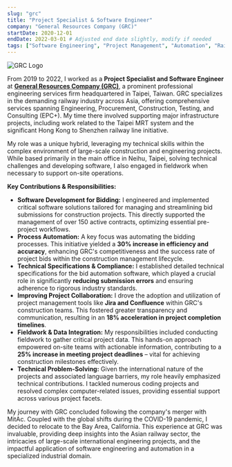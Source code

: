 ```yaml
---
slug: "grc"
title: "Project Specialist & Software Engineer"
company: "General Resources Company (GRC)"
startDate: 2020-12-01
endDate: 2022-03-01 # Adjusted end date slightly, modify if needed
tags: ["Software Engineering", "Project Management", "Automation", "Railway", "Construction", "Jira", "Confluence", "Asia"]
---
```


![GRC Logo](/grc.avif)

From 2019 to 2022, I worked as a **Project Specialist and Software Engineer** at [**General Resources Company (GRC)**](https://www.generalresources.com/), a prominent professional engineering services firm headquartered in Taipei, Taiwan. GRC specializes in the demanding railway industry across Asia, offering comprehensive services spanning Engineering, Procurement, Construction, Testing, and Consulting (EPC+). My time there involved supporting major infrastructure projects, including work related to the Taipei MRT system and the significant Hong Kong to Shenzhen railway line initiative.

My role was a unique hybrid, leveraging my technical skills within the complex environment of large-scale construction and engineering projects. While based primarily in the main office in Neihu, Taipei, solving technical challenges and developing software, I also engaged in fieldwork when necessary to support on-site operations.

**Key Contributions & Responsibilities:**

*   **Software Development for Bidding:** I engineered and implemented critical software solutions tailored for managing and streamlining bid submissions for construction projects. This directly supported the management of over 150 active contracts, optimizing essential pre-project workflows.
*   **Process Automation:** A key focus was automating the bidding processes. This initiative yielded a **30% increase in efficiency and accuracy**, enhancing GRC's competitiveness and the success rate of project bids within the construction management lifecycle.
*   **Technical Specifications & Compliance:** I established detailed technical specifications for the bid automation software, which played a crucial role in significantly **reducing submission errors** and ensuring adherence to rigorous industry standards.
*   **Improving Project Collaboration:** I drove the adoption and utilization of project management tools like **Jira and Confluence** within GRC's construction teams. This fostered greater transparency and communication, resulting in an **18% acceleration in project completion timelines**.
*   **Fieldwork & Data Integration:** My responsibilities included conducting fieldwork to gather critical project data. This hands-on approach empowered on-site teams with actionable information, contributing to a **25% increase in meeting project deadlines** – vital for achieving construction milestones effectively.
*   **Technical Problem-Solving:** Given the international nature of the projects and associated language barriers, my role heavily emphasized technical contributions. I tackled numerous coding projects and resolved complex computer-related issues, providing essential support across various project facets.

My journey with GRC concluded following the company's merger with MitAc. Coupled with the global shifts during the COVID-19 pandemic, I decided to relocate to the Bay Area, California. This experience at GRC was invaluable, providing deep insights into the Asian railway sector, the intricacies of large-scale international engineering projects, and the impactful application of software engineering and automation in a specialized industrial domain.